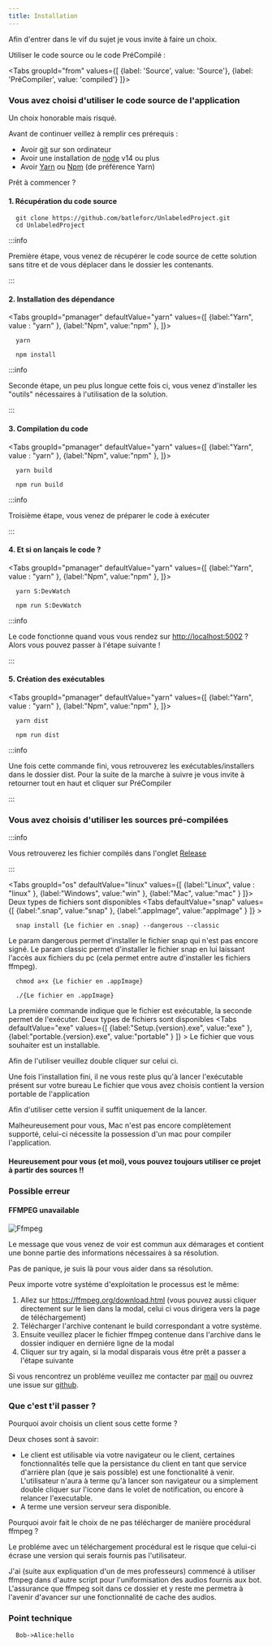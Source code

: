 ```yaml
---
title: Installation
---
```



Afin d'entrer dans le vif du sujet je vous invite à faire un choix.

Utiliser le code source ou le code PréCompilé :

<Tabs
  groupId="from"
  values={[
    {label: 'Source', value: 'Source'},
    {label: 'PréCompiler', value: 'compiled'}
  ]}>
  <TabItem value="Source">

### Vous avez choisi d'utiliser le code source de l'application

  <p>Un choix honorable mais risqué.</p>
  Avant de continuer veillez à remplir ces prérequis :
  <ul>
    <li> Avoir <a href="https://git-scm.com/">git</a> sur son ordinateur </li>
    <li> Avoir une installation de <a href="https://nodejs.dev/">node</a> v14 ou plus</li>
    <li> Avoir <a href="https://yarnpkg.com/">Yarn</a> ou <a href="https://www.npmjs.com/get-npm">Npm</a> (de préférence Yarn)</li>
  </ul>
  <p>Prêt à commencer ?</p>

#### 1. Récupération du code source

  ```shell
    git clone https://github.com/batleforc/UnlabeledProject.git
    cd UnlabeledProject
  ```

:::info

Première étape, vous venez de récupérer le code source de cette solution sans titre et de vous déplacer dans le dossier les contenants.

:::

#### 2. Installation des dépendance

  <Tabs
  groupId="pmanager"
  defaultValue="yarn"
  values={[
    {label:"Yarn", value : "yarn" },
    {label:"Npm", value:"npm" },
  ]}>
  <TabItem
  value="yarn">

  ```shell
    yarn
  ```

  </TabItem>
  <TabItem
  value="npm">

  ```shell
    npm install
  ```

  </TabItem>
  </Tabs>

:::info

Seconde étape, un peu plus longue cette fois ci, vous venez d'installer les "outils" nécessaires à l'utilisation de la solution.

:::

#### 3. Compilation du code

  <Tabs
  groupId="pmanager"
  defaultValue="yarn"
  values={[
    {label:"Yarn", value : "yarn" },
    {label:"Npm", value:"npm" },
  ]}>
  <TabItem
  value="yarn">

  ```shell
    yarn build
  ```

  </TabItem>
  <TabItem
  value="npm">

  ```shell
    npm run build
  ```

  </TabItem>
  </Tabs>

:::info

Troisième étape, vous venez de préparer le code à exécuter

:::

#### 4. Et si on lançais le code ?

  <Tabs
  groupId="pmanager"
  defaultValue="yarn"
  values={[
    {label:"Yarn", value : "yarn" },
    {label:"Npm", value:"npm" },
  ]}>
  <TabItem
  value="yarn">

  ```shell
    yarn S:DevWatch
  ```

  </TabItem>
  <TabItem
  value="npm">

  ```shell
    npm run S:DevWatch
  ```

  </TabItem>
  </Tabs>

:::info

Le code fonctionne quand vous vous rendez sur <http://localhost:5002> ? Alors vous pouvez passer à l'étape suivante !

:::

#### 5. Création des exécutables

  <Tabs
  groupId="pmanager"
  defaultValue="yarn"
  values={[
    {label:"Yarn", value : "yarn" },
    {label:"Npm", value:"npm" },
  ]}>
  <TabItem
  value="yarn">

  ```shell
    yarn dist
  ```

  </TabItem>
  <TabItem
  value="npm">

  ```shell
    npm run dist
  ```

  </TabItem>
  </Tabs>

:::info

Une fois cette commande fini, vous retrouverez les exécutables/installers dans le dossier dist. Pour la suite de la marche à suivre je vous invite à retourner tout en haut et cliquer sur PréCompiler

:::

  </TabItem>
  <TabItem
  value="compiled">

### Vous avez choisis d'utiliser les sources pré-compilées

:::info

Vous retrouverez les fichier compilés dans l'onglet [Release](/release)

:::

  <Tabs
    groupId="os"
    defaultValue="linux"
    values={[
      {label:"Linux", value : "linux" },
      {label:"Windows", value:"win" },
      {label:"Mac", value:"mac" }
    ]}>
  <TabItem
  value="linux">
  Deux types de fichiers sont disponibles
    <Tabs
    defaultValue="snap"
    values={[
      {label:".snap", value:"snap" },
      {label:".appImage", value:"appImage" }
    ]} >
  <TabItem
  value="snap">

```shell
  snap install {Le fichier en .snap} --dangerous --classic
```

  Le param dangerous permet d'installer le fichier snap qui n'est pas encore signé. Le param classic permet d'installer le fichier snap en lui laissant l'accès aux fichiers du pc (cela permet entre autre d'installer les fichiers ffmpeg).
  </TabItem>
  <TabItem
  value="appImage">

```shell
  chmod a+x {Le fichier en .appImage}

  ./{Le fichier en .appImage}
```

  La premiére commande indique que le fichier est exécutable, la seconde permet de l'exécuter.
  </TabItem>
  </Tabs>
  </TabItem>
  <TabItem
  value="win">
  Deux types de fichiers sont disponibles
  <Tabs
    defaultValue="exe"
    values={[
      {label:"Setup.{version}.exe", value:"exe" },
      {label:"portable.{version}.exe", value:"portable" }
    ]} >
    <TabItem
    value="exe">
    Le fichier que vous souhaiter est un installable.
    <p>Afin de l'utiliser veuillez double cliquer sur celui ci.</p>
    Une fois l'installation fini, il ne vous reste plus qu'à lancer l'exécutable présent sur votre bureau
    </TabItem>
    <TabItem
    value="portable">
    Le fichier que vous avez choisis contient la version portable de l'application
    <p> Afin d'utiliser cette version il suffit uniquement de la lancer.</p>
    </TabItem>
    </Tabs>
  </TabItem>
  <TabItem
  value="mac">
  Malheureusement pour vous, Mac n'est pas encore complètement supporté, celui-ci nécessite la possession d'un mac pour compiler l'application.
  <h4>Heureusement pour vous (et moi), vous pouvez toujours utiliser ce projet à partir des sources !!</h4>
  </TabItem>
  </Tabs>
  </TabItem>
</Tabs>

### Possible erreur

#### FFMPEG unavailable

![Ffmpeg](/img/ffmpeg.png)

Le message que vous venez de voir est commun aux démarages et contient une bonne partie des informations nécessaires à sa résolution.

Pas de panique, je suis là pour vous aider dans sa résolution.

Peux importe votre systéme d'exploitation le processus est le même:

1. Allez sur <https://ffmpeg.org/download.html> (vous pouvez aussi cliquer directement sur le lien dans la modal, celui ci vous dirigera vers la page de téléchargement)
2. Télécharger l'archive contenant le build correspondant a votre système.
3. Ensuite veuillez placer le fichier ffmpeg contenue dans l'archive dans le dossier indiquer en derniére ligne de la modal
4. Cliquer sur try again, si la modal disparais vous être prêt a passer a l'étape suivante

Si vous rencontrez un probléme veuillez me contacter par <a href="mailto:maxleriche.60@gmail.com">mail</a> ou ouvrez une issue sur <a href="https://github.com/batleforc/UnlabeledProject/issues">github</a>.

### Que c'est t'il passer ?

Pourquoi avoir choisis un client sous cette forme ?

Deux choses sont à savoir:

- Le client est utilisable via votre navigateur ou le client, certaines fonctionnalités telle que la persistance du client en tant que service d'arrière plan (que je sais possible) est une fonctionalité à venir. L'utilisateur n'aura à terme qu'à lancer son navigateur ou a simplement double cliquer sur l'icone dans le volet de notification, ou encore à relancer l'executable.
- A terme une version serveur sera disponible.

Pourquoi avoir fait le choix de ne pas télécharger de manière procédural ffmpeg ?

Le probléme avec un téléchargement procédural est le risque que celui-ci écrase une version qui serais fournis pas l'utilisateur.

J'ai (suite aux expliquation d'un de mes professeurs) commencé à utiliser ffmpeg dans d'autre script pour l'uniformisation des audios fournis aux bot. L'assurance que ffmpeg soit dans ce dossier et y reste me permetra à l'avenir d'avancer sur une fonctionnalité de cache des audios.

### Point technique

```plantuml What have i done
  Bob->Alice:hello
```